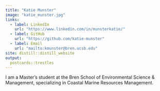 ```yaml
---
title: "Katie Munster"
image: "katie_munster.jpg"
links:
  - label: LinkedIn
    url: "https://www.linkedin.com/in/munsterkatie/"
  - label: GitHub
    url: "https://github.com/katie-munster"
  - label: Email
    url: "mailto:kmunster@bren.ucsb.edu"
site: distill::distill_website
output:
  postcards::trestles
---
```


I am a Master's student at the Bren School of Environmental Science & Management, specializing in Coastal Marine Resources Management.
